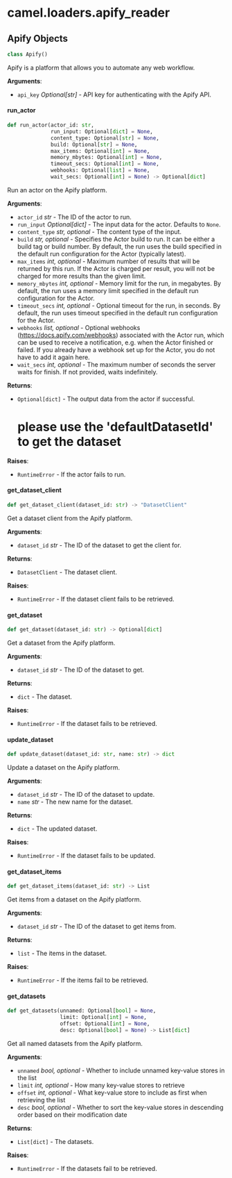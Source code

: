<a id="camel.loaders.apify_reader"></a>

# camel.loaders.apify\_reader

<a id="camel.loaders.apify_reader.Apify"></a>

## Apify Objects

```python
class Apify()
```

Apify is a platform that allows you to automate any web workflow.

**Arguments**:

- `api_key` _Optional[str]_ - API key for authenticating with the Apify API.

<a id="camel.loaders.apify_reader.Apify.run_actor"></a>

#### run\_actor

```python
def run_actor(actor_id: str,
              run_input: Optional[dict] = None,
              content_type: Optional[str] = None,
              build: Optional[str] = None,
              max_items: Optional[int] = None,
              memory_mbytes: Optional[int] = None,
              timeout_secs: Optional[int] = None,
              webhooks: Optional[list] = None,
              wait_secs: Optional[int] = None) -> Optional[dict]
```

Run an actor on the Apify platform.

**Arguments**:

- `actor_id` _str_ - The ID of the actor to run.
- `run_input` _Optional[dict]_ - The input data for the actor. Defaults
  to `None`.
- `content_type` _str, optional_ - The content type of the input.
- `build` _str, optional_ - Specifies the Actor build to run. It can be
  either a build tag or build number. By default, the run uses
  the build specified in the default run configuration for the
  Actor (typically latest).
- `max_items` _int, optional_ - Maximum number of results that will be
  returned by this run. If the Actor is charged per result, you
  will not be charged for more results than the given limit.
- `memory_mbytes` _int, optional_ - Memory limit for the run, in
  megabytes. By default, the run uses a memory limit specified in
  the default run configuration for the Actor.
- `timeout_secs` _int, optional_ - Optional timeout for the run, in
  seconds. By default, the run uses timeout specified in the
  default run configuration for the Actor.
- `webhooks` _list, optional_ - Optional webhooks
  (https://docs.apify.com/webhooks) associated with the Actor
  run, which can be used to receive a notification, e.g. when the
  Actor finished or failed. If you already have a webhook set up
  for the Actor, you do not have to add it again here.
- `wait_secs` _int, optional_ - The maximum number of seconds the server
  waits for finish. If not provided, waits indefinitely.
  

**Returns**:

- `Optional[dict]` - The output data from the actor if successful.
  # please use the 'defaultDatasetId' to get the dataset
  

**Raises**:

- `RuntimeError` - If the actor fails to run.

<a id="camel.loaders.apify_reader.Apify.get_dataset_client"></a>

#### get\_dataset\_client

```python
def get_dataset_client(dataset_id: str) -> "DatasetClient"
```

Get a dataset client from the Apify platform.

**Arguments**:

- `dataset_id` _str_ - The ID of the dataset to get the client for.
  

**Returns**:

- `DatasetClient` - The dataset client.
  

**Raises**:

- `RuntimeError` - If the dataset client fails to be retrieved.

<a id="camel.loaders.apify_reader.Apify.get_dataset"></a>

#### get\_dataset

```python
def get_dataset(dataset_id: str) -> Optional[dict]
```

Get a dataset from the Apify platform.

**Arguments**:

- `dataset_id` _str_ - The ID of the dataset to get.
  

**Returns**:

- `dict` - The dataset.
  

**Raises**:

- `RuntimeError` - If the dataset fails to be retrieved.

<a id="camel.loaders.apify_reader.Apify.update_dataset"></a>

#### update\_dataset

```python
def update_dataset(dataset_id: str, name: str) -> dict
```

Update a dataset on the Apify platform.

**Arguments**:

- `dataset_id` _str_ - The ID of the dataset to update.
- `name` _str_ - The new name for the dataset.
  

**Returns**:

- `dict` - The updated dataset.
  

**Raises**:

- `RuntimeError` - If the dataset fails to be updated.

<a id="camel.loaders.apify_reader.Apify.get_dataset_items"></a>

#### get\_dataset\_items

```python
def get_dataset_items(dataset_id: str) -> List
```

Get items from a dataset on the Apify platform.

**Arguments**:

- `dataset_id` _str_ - The ID of the dataset to get items from.
  

**Returns**:

- `list` - The items in the dataset.
  

**Raises**:

- `RuntimeError` - If the items fail to be retrieved.

<a id="camel.loaders.apify_reader.Apify.get_datasets"></a>

#### get\_datasets

```python
def get_datasets(unnamed: Optional[bool] = None,
                 limit: Optional[int] = None,
                 offset: Optional[int] = None,
                 desc: Optional[bool] = None) -> List[dict]
```

Get all named datasets from the Apify platform.

**Arguments**:

- `unnamed` _bool, optional_ - Whether to include unnamed key-value
  stores in the list
- `limit` _int, optional_ - How many key-value stores to retrieve
- `offset` _int, optional_ - What key-value store to include as first
  when retrieving the list
- `desc` _bool, optional_ - Whether to sort the key-value stores in
  descending order based on their modification date
  

**Returns**:

- `List[dict]` - The datasets.
  

**Raises**:

- `RuntimeError` - If the datasets fail to be retrieved.

